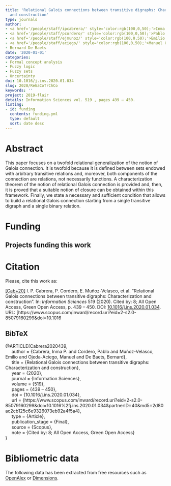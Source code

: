 ```yaml
---
title: 'Relational Galois connections between transitive digraphs: Characterization
  and construction'
type: journals
author:
- <a href='/people/staff/ipcabrera/' style='color:rgb(100,0,50);'>Inma P. Cabrera</a>
- <a href='/people/staff/pcordero/' style='color:rgb(100,0,50);'>Pablo Cordero</a>
- <a href='/people/staff/ejmunoz/' style='color:rgb(100,0,50);'>Emilio Muñoz Velasco</a>
- <a href='/people/staff/aciego/' style='color:rgb(100,0,50);'>Manuel Ojeda-Aciego</a>
- Bernard De Baets
date: '2020-01-01'
categories:
- Formal concept analysis
- Fuzzy logic
- Fuzzy sets
- Uncertainty
doi: 10.1016/j.ins.2020.01.034
slug: 2020/ReGaCoTrChCo
keywords: ''
project: 2019-flair
details: Information Sciences vol. 519 , pages 439 – 450.
listing:
- id: funding
  contents: funding.yml
  type: default
  sort: date desc
---
```





# Abstract

This paper focuses on a twofold relational generalization of the notion of Galois connection. It is twofold because it is defined between sets endowed with arbitrary transitive relations and, moreover, both components of the connection are relations, not necessarily functions. A characterization theorem of the notion of relational Galois connection is provided and, then, it is proved that a suitable notion of closure can be obtained within this framework. Finally, we state a necessary and sufficient condition that allows to build a relational Galois connection starting from a single transitive digraph and a single binary relation.


# Funding
::: {.callout-note appearance='minimal' collapse=false}
## Projects funding this work

:::{#funding}
:::
:::








# Citation
Please, cite this work as:


<a name=bib-Cabrera2020439></a>[[Cab+20]](#cite-Cabrera2020439) I. P. Cabrera, P. Cordero, E. Muñoz-Velasco, et al. “Relational Galois connections between transitive digraphs: Characterization and construction”. In: _Information Sciences_ 519 (2020). Cited by: 8; All Open Access, Green Open Access, p. 439 – 450. DOI: [10.1016/j.ins.2020.01.034](https://doi.org/10.1016%2Fj.ins.2020.01.034). URL: [https://www.scopus.com/inward/record.uri?eid=2-s2.0-85079160299&doi=10.1016

::: {.callout-note appearance="minimal" collapse=true}

## BibTeX

@ARTICLE{Cabrera2020439,<br>&nbsp;&nbsp;&nbsp;&nbsp;	author = {Cabrera, Inma P. and Cordero, Pablo and Muñoz-Velasco, Emilio and Ojeda-Aciego, Manuel and De Baets, Bernard},<br>&nbsp;&nbsp;&nbsp;&nbsp;	title = {Relational Galois connections between transitive digraphs: Characterization and construction},<br>&nbsp;&nbsp;&nbsp;&nbsp;	year = {2020},<br>&nbsp;&nbsp;&nbsp;&nbsp;	journal = {Information Sciences},<br>&nbsp;&nbsp;&nbsp;&nbsp;	volume = {519},<br>&nbsp;&nbsp;&nbsp;&nbsp;	pages = {439 – 450},<br>&nbsp;&nbsp;&nbsp;&nbsp;	doi = {10.1016/j.ins.2020.01.034},<br>&nbsp;&nbsp;&nbsp;&nbsp;	url = {https://www.scopus.com/inward/record.uri?eid=2-s2.0-85079160299&doi=10.1016%2fj.ins.2020.01.034&partnerID=40&md5=2d80ac2cb125c6e9326073eb92a4f5a4},<br>&nbsp;&nbsp;&nbsp;&nbsp;	type = {Article},<br>&nbsp;&nbsp;&nbsp;&nbsp;	publication_stage = {Final},<br>&nbsp;&nbsp;&nbsp;&nbsp;	source = {Scopus},<br>&nbsp;&nbsp;&nbsp;&nbsp;	note = {Cited by: 8; All Open Access, Green Open Access}<br>}

:::



# Bibliometric data


The following data has been extracted from free resources such as [OpenAlex](https://openalex.org/) or [Dimensions](https://app.dimensions.ai/).

<div style="display: flex; justify-content: center; align-items: center; height: 100%;">
<span class="__dimensions_badge_embed__" data-doi="10.1016/j.ins.2020.01.034" data-legend="always"></span></div><script async src="https://badge.dimensions.ai/badge.js" charset="utf-8"></script>

<div style="display: flex; justify-content: center; align-items: center; height: 100%;">
<a href="https://plu.mx/plum/a/?doi=10.1016/j.ins.2020.01.034" class="plumx-details" data-site="plum" data-hide-when-empty="true">Relational Galois connections between transitive digraphs: Characterization and construction</a></div>


## Cites

The following graph plots the number of cites received by this work from its publication, on a yearly basis.

```r
#| echo: false
#| results: asis
#| warning: false
#| message: false
source(here::here('scripts', 'manage_publications.R'))
df <- readRDS('citation_history.rds')
plot_citation_history(df)
```



## Papers citing this work

The following is a non-exhaustive list of papers that cite this work:


<a name=bib-Arag_n_20211></a>[[1]](#cite-Arag_n_20211) R. G. Aragón, J. Medina, and E. Ramírez-Poussa. “Characterization of the Infimum of Classes Induced by an Attribute Reduction in FCA”. In: _Computational Intelligence and Mathematics for Tackling Complex Problems 3_. Springer International Publishing, Aug. 2021, p. 73–79. ISBN: 9783030749705. DOI: [10.1007/978-3-030-74970-5_9](https://doi.org/10.1007%2F978-3-030-74970-5_9). URL: [http://dx.doi.org/10.1007/978-3-030-74970-5_9](http://dx.doi.org/10.1007/978-3-030-74970-5_9).

<a name=bib-Arag_n_2021></a>[[2]](#cite-Arag_n_2021) R. G. Aragón, J. Medina, and E. Ramírez-Poussa. “Identifying Non-Sublattice Equivalence Classes Induced by an Attribute Reduction in FCA”. In: _Mathematics_ 9.5 (Mar. 2021), p. 565. ISSN: 2227-7390. DOI: [10.3390/math9050565](https://doi.org/10.3390%2Fmath9050565). URL: [http://dx.doi.org/10.3390/math9050565](http://dx.doi.org/10.3390/math9050565).

<a name=bib-Cabrera_2022></a>[[3]](#cite-Cabrera_2022) I. P. Cabrera, P. Cordero, E. Muñoz-Velasco, et al. “On the Definition of Fuzzy Relational Galois Connections Between Fuzzy Transitive Digraphs”. In: _Information Processing and Management of Uncertainty in Knowledge-Based Systems_. Springer International Publishing, 2022, p. 100–106. ISBN: 9783031089718. DOI: [10.1007/978-3-031-08971-8_9](https://doi.org/10.1007%2F978-3-031-08971-8_9). URL: [http://dx.doi.org/10.1007/978-3-031-08971-8_9](http://dx.doi.org/10.1007/978-3-031-08971-8_9).

<a name=bib-Cabrera_2023></a>[[4]](#cite-Cabrera_2023) I. Cabrera, P. Cordero, E. Muñoz-Velasco, et al. “Fuzzy relational Galois connections between fuzzy transitive digraphs”. In: _Fuzzy Sets and Systems_ 463 (Jul. 2023), p. 108456. ISSN: 0165-0114. DOI: [10.1016/j.fss.2022.12.012](https://doi.org/10.1016%2Fj.fss.2022.12.012). URL: [http://dx.doi.org/10.1016/j.fss.2022.12.012](http://dx.doi.org/10.1016/j.fss.2022.12.012).

<a name=bib-Madrid_2023></a>[[5]](#cite-Madrid_2023) N. Madrid and M. Ojeda-Aciego. “The f-index of inclusion as optimal adjoint pair for fuzzy modus ponens”. In: _Fuzzy Sets and Systems_ 466 (Aug. 2023), p. 108474. ISSN: 0165-0114. DOI: [10.1016/j.fss.2023.01.009](https://doi.org/10.1016%2Fj.fss.2023.01.009). URL: [http://dx.doi.org/10.1016/j.fss.2023.01.009](http://dx.doi.org/10.1016/j.fss.2023.01.009).

<a name=bib-Ojeda_Hernandez_2021></a>[[6]](#cite-Ojeda_Hernandez_2021) M. Ojeda-Hernandez, I. P. Cabrera, P. Cordero, et al. “On (fuzzy) closure systems in complete fuzzy lattices”. In: _2021 IEEE International Conference on Fuzzy Systems (FUZZ-IEEE)_. IEEE, Jul. 2021, p. 1–6. DOI: [10.1109/fuzz45933.2021.9494404](https://doi.org/10.1109%2Ffuzz45933.2021.9494404). URL: [http://dx.doi.org/10.1109/fuzz45933.2021.9494404](http://dx.doi.org/10.1109/fuzz45933.2021.9494404).

<a name=bib-Ojeda_Hern_ndez_2022></a>[[7]](#cite-Ojeda_Hern_ndez_2022) M. Ojeda-Hernández, I. P. Cabrera, P. Cordero, et al. “Fuzzy closure relations”. In: _Fuzzy Sets and Systems_ 450 (Dec. 2022), p. 118–132. ISSN: 0165-0114. DOI: [10.1016/j.fss.2022.05.016](https://doi.org/10.1016%2Fj.fss.2022.05.016). URL: [http://dx.doi.org/10.1016/j.fss.2022.05.016](http://dx.doi.org/10.1016/j.fss.2022.05.016).

<a name=bib-Ojeda_Hern_ndez_2023></a>[[8]](#cite-Ojeda_Hern_ndez_2023) M. Ojeda-Hernández, I. P. Cabrera, P. Cordero, et al. “Fuzzy closure structures as formal concepts”. In: _Fuzzy Sets and Systems_ 463 (Jul. 2023), p. 108458. ISSN: 0165-0114. DOI: [10.1016/j.fss.2022.12.014](https://doi.org/10.1016%2Fj.fss.2022.12.014). URL: [http://dx.doi.org/10.1016/j.fss.2022.12.014](http://dx.doi.org/10.1016/j.fss.2022.12.014).


